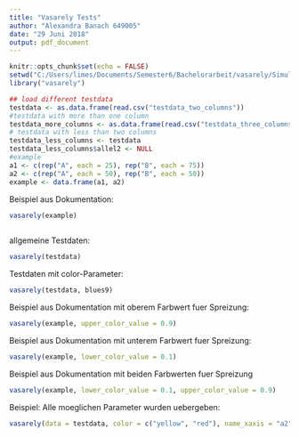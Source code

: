 ```yaml
---
title: "Vasarely Tests"
author: "Alexandra Banach 649005"
date: "29 Juni 2018"
output: pdf_document
---
```


```r
knitr::opts_chunk$set(echo = FALSE)
setwd("C:/Users/limes/Documents/Semester6/Bachelorarbeit/vasarely/Simulation")
library("vasarely")

## load different testdata
testdata <- as.data.frame(read.csv("testdata_two_columns"))
#testdata with more than one column
testdata_more_columns <- as.data.frame(read.csv("testdata_three_columns"))
# testdata with less than two columns
testdata_less_columns <- testdata
testdata_less_columns$allel2 <- NULL
#example
a1 <- c(rep("A", each = 25), rep("B", each = 75))
a2 <- c(rep("A", each = 50), rep("B", each = 50))
example <- data.frame(a1, a2)
```
Beispiel aus Dokumentation:
```r
vasarely(example)
  
```
allgemeine Testdaten:
```r
vasarely(testdata)
```
Testdaten mit color-Parameter:
```r
vasarely(testdata, blues9)
```
Beispiel aus Dokumentation mit oberem Farbwert fuer Spreizung:
```r
vasarely(example, upper_color_value = 0.9)
```
Beispiel aus Dokumentation mit unterem Farbwert fuer Spreizung:
```r
vasarely(example, lower_color_value = 0.1)
```
Beispiel aus Dokumentation mit beiden Farbwerten fuer Spreizung
```r
vasarely(example, lower_color_value = 0.1, upper_color_value = 0.9)
```
Beispiel: Alle moeglichen Parameter wurden uebergeben: 
```r
vasarely(data = testdata, color = c("yellow", "red"), name_xaxis = "a2", name_yaxis = "a1", lower_color_value = 0.01, upper_color_value = 0.2)
```

